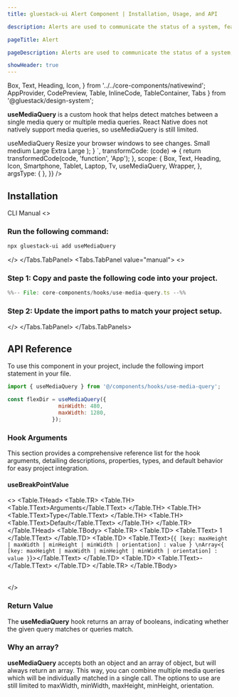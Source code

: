 ```yaml
---
title: gluestack-ui Alert Component | Installation, Usage, and API

description: Alerts are used to communicate the status of a system, feature, or page. They indicate a specific state that may require attention from the user.

pageTitle: Alert

pageDescription: Alerts are used to communicate the status of a system, feature, or page. They indicate a specific state that may require attention from the user.

showHeader: true
---
```



<Meta title="with-nativewind/Hooks/UseMediaQueryBasic" />

  Box,
  Text,
  Heading,
  Icon,
} from '../../core-components/nativewind';
  AppProvider,
  CodePreview,
  Table,
  InlineCode,
  TableContainer,
  Tabs
} from '@gluestack/design-system';

**useMediaQuery** is a custom hook that helps detect matches between a single media query or multiple media queries. React Native does not natively support media queries, so useMediaQuery is still limited. 

<Wrapper>
  <CodePreview
    _rendererWrapper={{ px: '$2.5' , height:300}}
    showComponentRenderer={true}
    showArgsController={false}
    metaData={{
      code: `
      function App(){
      const [isMobile, isTablet, isSmallScreen, isLargeScreen] = useMediaQuery([
    {
      maxWidth: 480,
    },
    {
      minWidth: 481,
      maxWidth: 768,
    },
    {
      minWidth: 769,
      maxWidth: 1300,
    },
    {
      minWidth: 1301,
    },
  ]);
        return (
    <Box className="justify-center items-center gap-4">
      <Heading>useMediaQuery</Heading>
      <Text>Resize your browser windows to see changes.</Text>
      <Box className="flex-row flex-wrap gap-8 justify-center">
        <Box
          className={
            'border justify-center items-center w-[120px] h-[80px] rounded gap-2 ' +
            (isMobile ? 'border-green-500 bg-green-50' : '')
          }
        >
          <Icon as={Smartphone} size={'xs'} />
          <Text size="sm">Small</Text>
        </Box>
        <Box
          className={
            'border justify-center items-center w-[120px] h-[80px] rounded gap-2 ' +
            (isTablet ? 'border-green-500 bg-green-50' : '')
          }
        >
          <Icon as={Tablet} />
          <Text size="sm">medium</Text>
        </Box>
        <Box
          className={
            'border justify-center items-center w-[120px] h-[80px] rounded gap-2 ' +
            (isSmallScreen ? 'border-green-500 bg-green-50' : '')
          }
        >
          <Icon as={Laptop} />
          <Text size="sm">Large</Text>
        </Box>
        <Box
          className={
            'border justify-center items-center w-[120px] h-[80px] rounded gap-2 ' +
            (isLargeScreen ? 'border-green-500 bg-green-50' : '')
          }
        >
          <Icon as={Tv} />
          <Text size="sm">Extra Large</Text>
        </Box>
      </Box>
    </Box>
  );
      }
      `,
      transformCode: (code) => {
        return transformedCode(code, 'function', 'App');
      },
      scope: {
        Box,
        Text,
        Heading,
        Icon,
        Smartphone,
        Tablet,
        Laptop,
        Tv,
        useMediaQuery,
        Wrapper,
      },
      argsType: {
      },
    }}
  />
</Wrapper>

<br />

## Installation

<Tabs value="cli" type="section">
<Tabs.TabList>
      <Tabs.Tab value="cli">
        <Tabs.TabTitle>CLI</Tabs.TabTitle>
      </Tabs.Tab>
     <Tabs.Tab value="manual">
        <Tabs.TabTitle>Manual</Tabs.TabTitle>
     </Tabs.Tab>
  </Tabs.TabList>
  <Tabs.TabPanels>
    <Tabs.TabPanel value="cli">
<>

### Run the following command:
  ```bash
  npx gluestack-ui add useMediaQuery
  ```
</>
    </Tabs.TabPanel>
    <Tabs.TabPanel value="manual"> 
<>


### Step 1: Copy and paste the following code into your project.

<CollapsibleCode>

```jsx 
%%-- File: core-components/hooks/use-media-query.ts --%% 
```

</CollapsibleCode>

### Step 2: Update the import paths to match your project setup.
</>
    </Tabs.TabPanel>
  </Tabs.TabPanels>
</Tabs>

## API Reference

To use this component in your project, include the following import statement in your file.

```jsx
import { useMediaQuery } from '@/components/hooks/use-media-query';
```

```jsx
const flexDir = useMediaQuery({
                minWidth: 480,
                maxWidth: 1280,
              });
```

### Hook Arguments

This section provides a comprehensive reference list for the hook arguments, detailing descriptions, properties, types, and default behavior for easy project integration.

#### useBreakPointValue

<>
  <TableContainer>
    <Table>
      <Table.THead>
        <Table.TR>
          <Table.TH>
            <Table.TText>Arguments</Table.TText>
          </Table.TH>
          <Table.TH>
            <Table.TText>Type</Table.TText>
          </Table.TH>
          <Table.TH>
            <Table.TText>Default</Table.TText>
          </Table.TH>
        </Table.TR>
      </Table.THead>
      <Table.TBody>
        <Table.TR>
          <Table.TD>
            <Table.TText>
              <InlineCode>1</InlineCode>
            </Table.TText>
          </Table.TD>
          <Table.TD>
            <Table.TText>{`{ [key: maxHeight | maxWidth | minHeight | minWidth | orientation] : value } \nArray<{ [key: maxHeight | maxWidth | minHeight | minWidth | orientation] : value }`}></Table.TText>
          </Table.TD>
          <Table.TD>
            <Table.TText>-</Table.TText>
          </Table.TD>
        </Table.TR>
      </Table.TBody>
    </Table>
  </TableContainer>
</>


### Return Value

The **useMediaQuery** hook returns an array of booleans, indicating whether the given query matches or queries match.

### Why an array? 

**useMediaQuery** accepts both an object and an array of object, but will always return an array. This way, you can combine multiple media queries which will be individually matched in a single call. The options to use are still limited to maxWidth, minWidth, maxHeight, minHeight, orientation.